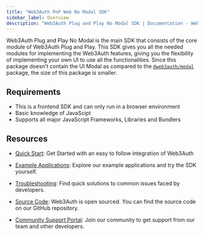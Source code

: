 ```yaml
---
title: "Web3Auth PnP Web No Modal SDK"
sidebar_label: Overview
description: "Web3Auth Plug and Play No Modal SDK | Documentation - Web3Auth"
---
```


Web3Auth Plug and Play No Modal is the main SDK that consists of the core module of Web3Auth Plug
and Play. This SDK gives you all the needed modules for implementing the Web3Auth features, giving
you the flexibility of implementing your own UI to use all the functionalities. Since this package
doesn't contain the UI Modal as compared to the [`@web3auth/modal`](/sdk/pnp/web/modal) package, the
size of this package is smaller.

## Requirements

- This is a frontend SDK and can only run in a browser environment
- Basic knowledge of JavaScipt
- Supports all major JavaScript Frameworks, Libraries and Bundlers

## Resources

- [Quick Start](/quick-start?product=PNP&sdk=PNP_NO_MODAL&framework=REACT&stepIndex=0): Get Started
  with an easy to follow integration of Web3Auth

- [Example Applications](/examples?product=Plug+and+Play&sdk=Plug+and+Play+Web+No+Modal+SDK):
  Explore our example applications and try the SDK yourself.

- [Troubleshooting](/troubleshooting): Find quick solutions to common issues faced by developers.

- [Source Code](https://github.com/Web3Auth/web3auth-web/): Web3Auth is open sourced. You can find
  the source code on our GitHub repository.

- [Community Support Portal](https://web3auth.io/community/c/help-pnp/pnp-no-modal/15): Join our
  community to get support from our team and other developers.
